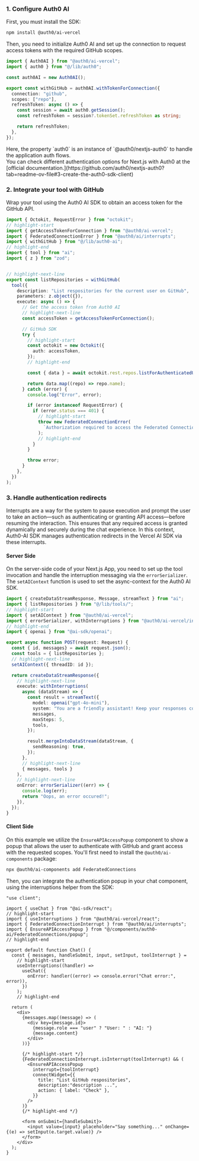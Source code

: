 ### 1. Configure Auth0 AI

First, you must install the SDK:

```bash lines
npm install @auth0/ai-vercel
```

Then, you need to initialize Auth0 AI and set up the connection to request access tokens with the required GitHub scopes.

```typescript lines ./src/lib/auth0-ai.ts
import { Auth0AI } from "@auth0/ai-vercel";
import { auth0 } from "@/lib/auth0";

const auth0AI = new Auth0AI();

export const withGitHub = auth0AI.withTokenForConnection({
  connection: "github",
  scopes: ["repo"],
  refreshToken: async () => {
    const session = await auth0.getSession();
    const refreshToken = session?.tokenSet.refreshToken as string;

    return refreshToken;
  },
});
```

<Info>
Here, the property `auth0` is an instance of `@auth0/nextjs-auth0` to handle the application auth flows. <br/>
You can check different authentication options for Next.js with Auth0 at the [official documentation.](https://github.com/auth0/nextjs-auth0?tab=readme-ov-file#3-create-the-auth0-sdk-client)
</Info>

### 2. Integrate your tool with GitHub

Wrap your tool using the Auth0 AI SDK to obtain an access token for the GitHub API.

```typescript lines ./src/lib/tools/listRepositories.ts expandable wrap
import { Octokit, RequestError } from "octokit";
// highlight-start
import { getAccessTokenForConnection } from "@auth0/ai-vercel";
import { FederatedConnectionError } from "@auth0/ai/interrupts";
import { withGitHub } from "@/lib/auth0-ai";
// highlight-end
import { tool } from "ai";
import { z } from "zod";


// highlight-next-line
export const listRepositories = withGitHub(
  tool({
    description: "List respositories for the current user on GitHub",
    parameters: z.object({}),
    execute: async () => {
      // Get the access token from Auth0 AI
      // highlight-next-line
      const accessToken = getAccessTokenForConnection();

      // GitHub SDK
      try {
        // highlight-start
        const octokit = new Octokit({
          auth: accessToken,
        });
        // highlight-end

        const { data } = await octokit.rest.repos.listForAuthenticatedUser();

        return data.map((repo) => repo.name);
      } catch (error) {
        console.log("Error", error);

        if (error instanceof RequestError) {
          if (error.status === 401) {
            // highlight-start
            throw new FederatedConnectionError(
              `Authorization required to access the Federated Connection`
            );
            // highlight-end
          }
        }

        throw error;
      }
    },
  })
);
```

### 3. Handle authentication redirects

Interrupts are a way for the system to pause execution and prompt the user to take an action—such as authenticating or granting API access—before resuming the interaction. This ensures that any required access is granted dynamically and securely during the chat experience. In this context, Auth0-AI SDK manages authentication redirects in the Vercel AI SDK via these interrupts.

#### Server Side

On the server-side code of your Next.js App, you need to set up the tool invocation and handle the interruption messaging via the `errorSerializer`. The `setAIContext` function is used to set the async-context for the Auth0 AI SDK.

```typescript lines ./src/app/api/chat/route.ts expandable wrap
import { createDataStreamResponse, Message, streamText } from "ai";
import { listRepositories } from "@/lib/tools/";
// highlight-start
import { setAIContext } from "@auth0/ai-vercel";
import { errorSerializer, withInterruptions } from "@auth0/ai-vercel/interrupts";
// highlight-end
import { openai } from "@ai-sdk/openai";

export async function POST(request: Request) {
  const { id, messages} = await request.json();
  const tools = { listRepositories };
  // highlight-next-line
  setAIContext({ threadID: id });

  return createDataStreamResponse({
    // highlight-next-line
    execute: withInterruptions(
      async (dataStream) => {
        const result = streamText({
          model: openai("gpt-4o-mini"),
          system: "You are a friendly assistant! Keep your responses concise and helpful.",
          messages,
          maxSteps: 5,
          tools,
        });

        result.mergeIntoDataStream(dataStream, {
          sendReasoning: true,
        });
      },
      // highlight-next-line
      { messages, tools }
    ),
    // highlight-next-line
    onError: errorSerializer((err) => {
      console.log(err);
      return "Oops, an error occured!";
    }),
  });
}
```

#### Client Side

On this example we utilize the `EnsureAPIAccessPopup` component to show a popup that allows the user to authenticate with GitHub and grant access with the requested scopes. You'll first need to install the `@auth0/ai-components` package:

```bash lines
npx @auth0/ai-components add FederatedConnections
```

Then, you can integrate the authentication popup in your chat component, using the interruptions helper from the SDK:

```tsx lines ./src/components/chat.tsx expandable wrap
"use client";

import { useChat } from "@ai-sdk/react";
// highlight-start
import { useInterruptions } from "@auth0/ai-vercel/react";
import { FederatedConnectionInterrupt } from "@auth0/ai/interrupts";
import { EnsureAPIAccessPopup } from "@/components/auth0-ai/FederatedConnections/popup";
// highlight-end

export default function Chat() {
  const { messages, handleSubmit, input, setInput, toolInterrupt } =
    // highlight-start
    useInterruptions((handler) =>
      useChat({
        onError: handler((error) => console.error("Chat error:", error)),
      })
    );
    // highlight-end

  return (
    <div>
      {messages.map((message) => (
        <div key={message.id}>
          {message.role === "user" ? "User: " : "AI: "}
          {message.content}
        </div>
      ))}

      {/* highlight-start */}
      {FederatedConnectionInterrupt.isInterrupt(toolInterrupt) && (
        <EnsureAPIAccessPopup
          interrupt={toolInterrupt}
          connectWidget={{
            title: "List GitHub respositories",
            description:"description ...",
            action: { label: "Check" },
          }}
        />
      )}
      {/* highlight-end */}

      <form onSubmit={handleSubmit}>
        <input value={input} placeholder="Say something..." onChange={(e) => setInput(e.target.value)} />
      </form>
    </div>
  );
}
```
